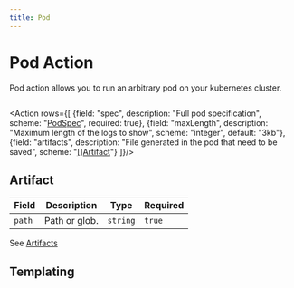 ```yaml
---
title: Pod
---
```


# <Icon name="pod"/> Pod Action

Pod action allows you to run an arbitrary pod on your kubernetes cluster.

```yaml title="ping-database-from-pod.yaml" file=../../../modules/mission-control/fixtures/playbooks/pod.yaml
```


<Action  rows={[
  {field: "spec", description: "Full pod specification", scheme: "[PodSpec](https://pkg.go.dev/k8s.io/api@v0.28.2/core/v1#PodSpec)", required: true},
  {field: "maxLength", description: "Maximum length of the logs to show", scheme: "integer", default: "3kb"},
  {field: "artifacts", description: "File generated in the pod that need to be saved", scheme: "[[]Artifact](#artifact)"}
]}/>

## Artifact

| Field  | Description   | Type     | Required |
| ------ | ------------- | -------- | -------- |
| `path` | Path or glob. | `string` | `true`   |

See [Artifacts](../concepts/artifacts)


## Templating

<Templating/>
